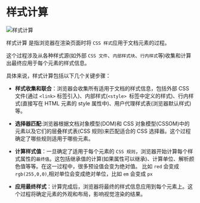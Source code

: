 # 样式计算

![样式计算](./images/Snipaste_2024-07-09_00-57-26.png)

样式计算 是指浏览器在渲染页面时将 `CSS 样式`应用于文档元素的过程。

这个过程涉及从各种样式源(如外部 `CSS 文件`、`内部样式块`、`行内样式`等)收集和计算出最终应用于每个元素的样式信息。

具体来说，样式计算包括以下几个关键步骤：

- **样式收集和联合**：浏览器会收集所有适用于文档的样式信息，包括外部 CSS 文件(通过 `<link>` 标签引入)、内部样式(`<style> `标签中定义的样式)、行内样式(直接写在 HTML 元素的 style 属性中)、用户代理样式表(浏览器默认样式)等。

- **选择器匹配**:浏览器根据文档对象模型(DOM)和 CSS 对象模型(CSSOM)中的元素以及它们的层叠样式表(CSS 规则)来匹配适合的 CSS 选择器。这个过程确定了哪些规则适用于哪些元素。

- **计算样式值**：一旦确定了适用于每个元素的 `CSS 规则`，浏览器开始计算每个样式属性的`最终值`。这包括继承值的计算(如果属性可以继承)、计算单位、解析颜色值等等。在这一过程中，很多预设值会变为绝对值。
  比如 `red` 会变成 `rgb(255,0,0)`,相对单位会变成绝对单位，比如 `em` 会变成 `px`

- **应用最终样式**：计算完成后，浏览器将最终的样式信息应用到每个元素上。这个过程将确定元素的外观和布局，影响视觉渲染的结果。
